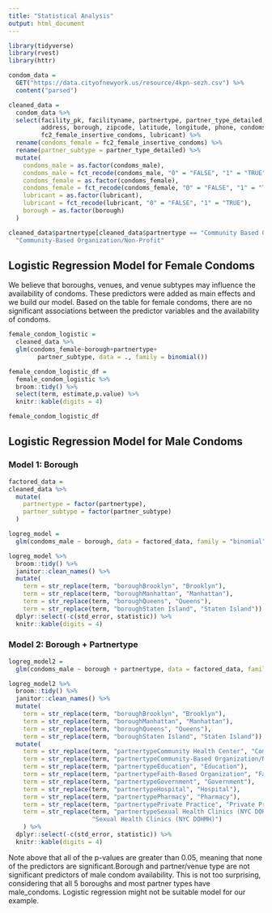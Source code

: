 ```yaml
---
title: "Statistical Analysis"
output: html_document
---
```


```r
library(tidyverse)
library(rvest)
library(httr)
```

```r
condom_data = 
  GET("https://data.cityofnewyork.us/resource/4kpn-sezh.csv") %>% 
  content("parsed")

cleaned_data = 
  condom_data %>% 
  select(facility_pk, facilityname, partnertype, partner_type_detailed, 
         address, borough, zipcode, latitude, longitude, phone, condoms_male,
         fc2_female_insertive_condoms, lubricant) %>% 
  rename(condoms_female = fc2_female_insertive_condoms) %>% 
  rename(partner_subtype = partner_type_detailed) %>% 
  mutate(
    condoms_male = as.factor(condoms_male), 
    condoms_male = fct_recode(condoms_male, "0" = "FALSE", "1" = "TRUE"),
    condoms_female = as.factor(condoms_female),
    condoms_female = fct_recode(condoms_female, "0" = "FALSE", "1" = "TRUE"),
    lubricant = as.factor(lubricant),
    lubricant = fct_recode(lubricant, "0" = "FALSE", "1" = "TRUE"),
    borough = as.factor(borough)
  )

cleaned_data$partnertype[cleaned_data$partnertype == "Community Based Organization/Non-Profit"] =
  "Community-Based Organization/Non-Profit"
```

## Logistic Regression Model for Female Condoms
We believe that boroughs, venues, and venue subtypes may influence the availability of condoms. These predictors were added as main effects and we build our model. Based on the table for female condoms, there are no significant associations between the predictor variables and the availability of condoms.
```r
female_condom_logistic =
  cleaned_data %>% 
  glm(condoms_female~borough+partnertype+
        partner_subtype, data = ., family = binomial())

female_condom_logistic_df =
  female_condom_logistic %>% 
  broom::tidy() %>%
  select(term, estimate,p.value) %>% 
  knitr::kable(digits = 4)

female_condom_logistic_df
```


## Logistic Regression Model for Male Condoms  

### Model 1: Borough 
```r
factored_data = 
cleaned_data %>% 
  mutate(
    partnertype = factor(partnertype),
    partner_subtype = factor(partner_subtype)
  )

logreg_model = 
  glm(condoms_male ~ borough, data = factored_data, family = "binomial")

logreg_model %>% 
  broom::tidy() %>% 
  janitor::clean_names() %>%
  mutate(
    term = str_replace(term, "boroughBrooklyn", "Brooklyn"),
    term = str_replace(term, "boroughManhattan", "Manhattan"),
    term = str_replace(term, "boroughQueens", "Queens"),
    term = str_replace(term, "boroughStaten Island", "Staten Island")) %>% 
  dplyr::select(-c(std_error, statistic)) %>% 
  knitr::kable(digits = 4)
```

### Model 2: Borough + Partnertype  
```r
logreg_model2 =
  glm(condoms_male ~ borough + partnertype, data = factored_data, family = "binomial")

logreg_model2 %>% 
  broom::tidy() %>% 
  janitor::clean_names() %>%
  mutate(
    term = str_replace(term, "boroughBrooklyn", "Brooklyn"),
    term = str_replace(term, "boroughManhattan", "Manhattan"),
    term = str_replace(term, "boroughQueens", "Queens"),
    term = str_replace(term, "boroughStaten Island", "Staten Island")) %>% 
  mutate(
    term = str_replace(term, "partnertypeCommunity Health Center", "Community Health Center"),
    term = str_replace(term, "partnertypeCommunity-Based Organization/Non-Profit", "Community-Based Organization/Non-Profit"),
    term = str_replace(term, "partnertypeEducation", "Education"),
    term = str_replace(term, "partnertypeFaith-Based Organization", "Faith-Based Organization"),
    term = str_replace(term, "partnertypeGovernment", "Government"),
    term = str_replace(term, "partnertypeHospital", "Hospital"),
    term = str_replace(term, "partnertypePharmacy", "Pharmacy"),
    term = str_replace(term, "partnertypePrivate Practice", "Private Practice"),
    term = str_replace(term, "partnertypeSexual Health Clinics (NYC DOHMH)",
                       "Sexual Health Clinics (NYC DOHMH)")
    ) %>% 
  dplyr::select(-c(std_error, statistic)) %>% 
  knitr::kable(digits = 4)
```

Note above that all of the p-values are greater than 0.05, meaning that none of the predictors are significant.Borough and partner/venue type are not significant predictors of male condom availability. This is not too surprising, considering that all 5 boroughs and most partner types have male_condoms. Logistic regression might not be suitable model for our example. 


